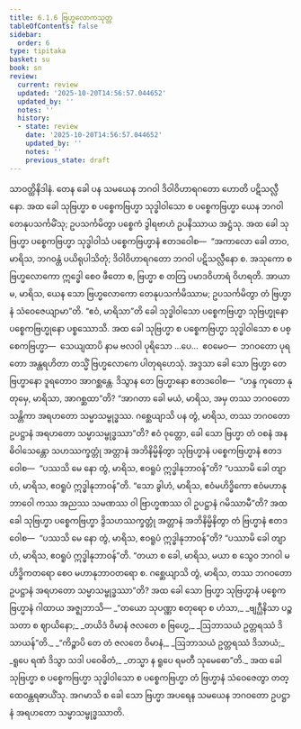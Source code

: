 ```yaml
---
title: 6.1.6 ဗြဟ္မလောကသုတ္တ
tableOfContents: false
sidebar:
  order: 6
type: tipitaka
basket: su
book: sn
review:
  current: review
  updated: '2025-10-20T14:56:57.044652'
  updated_by: ''
  notes: ''
  history:
  - state: review
    date: '2025-10-20T14:56:57.044652'
    updated_by: ''
    notes: ''
    previous_state: draft
---
```



<DynamicBreadcrumb />


<ReviewStatus review={frontmatter.review} showDetails={true} />

<HypothesisAnnotation frontmatter={frontmatter} />

<Division number="177" book="sn" e="ch" v="18" p="305">

<Paragraph number="1063" book="sn">
သာဝတ္ထိနိဒါနံ. တေန ခေါ ပန သမယေန ဘဂဝါ ဒိဝါဝိဟာရဂတော ဟောတိ ပဋိသလ္လီနော. အထ ခေါ သုဗြဟ္မာ စ ပစ္စေကဗြဟ္မာ သုဒ္ဓါဝါသော စ ပစ္စေကဗြဟ္မာ ယေန ဘဂဝါ တေနုပသင်္ကမိံသု; ဥပသင်္ကမိတွာ ပစ္စေကံ ဒွါရဗာဟံ ဥပနိဿာယ အဋ္ဌံသု. အထ ခေါ သုဗြဟ္မာ ပစ္စေကဗြဟ္မာ သုဒ္ဓါဝါသံ ပစ္စေကဗြဟ္မာနံ ဧတဒဝေါစ—  “အကာလော ခေါ တာဝ, မာရိသ, ဘဂဝန္တံ ပယိရုပါသိတုံ; ဒိဝါဝိဟာရဂတော ဘဂဝါ ပဋိသလ္လီနော စ. အသုကော စ ဗြဟ္မလောကော ဣဒ္ဓေါ စေဝ ဖီတော စ, ဗြဟ္မာ စ တတြ ပမာဒဝိဟာရံ ဝိဟရတိ. အာယာမ, မာရိသ, ယေန သော ဗြဟ္မလောကော တေနုပသင်္ကမိဿာမ; ဥပသင်္ကမိတွာ တံ ဗြဟ္မာနံ သံဝေဇေယျာမာ”တိ. “ဧဝံ, မာရိသာ”တိ ခေါ သုဒ္ဓါဝါသော ပစ္စေကဗြဟ္မာ သုဗြဟ္မုနော ပစ္စေကဗြဟ္မုနော ပစ္စဿောသိ.
</Paragraph>

<Paragraph number="1064" book="sn">
အထ ခေါ သုဗြဟ္မာ စ ပစ္စေကဗြဟ္မာ သုဒ္ဓါဝါသော စ ပစ္စေကဗြဟ္မာ—  သေယျထာပိ နာမ ဗလဝါ ပုရိသော …ပေ…  ဧဝမေဝ—  ဘဂဝတော ပုရတော အန္တရဟိတာ တသ္မိံ ဗြဟ္မလောကေ ပါတုရဟေသုံ. အဒ္ဒသာ ခေါ သော ဗြဟ္မာ တေ ဗြဟ္မာနော ဒူရတောဝ အာဂစ္ဆန္တေ. ဒိသွာန တေ ဗြဟ္မာနော ဧတဒဝေါစ—  “ဟန္ဒ ကုတော နု တုမှေ, မာရိသာ, အာဂစ္ဆထာ”တိ? “အာဂတာ ခေါ မယံ, မာရိသ, အမှ တဿ ဘဂဝတော သန္တိကာ အရဟတော သမ္မာသမ္ဗုဒ္ဓဿ. ဂစ္ဆေယျာသိ ပန တွံ, မာရိသ, တဿ ဘဂဝတော ဥပဋ္ဌာနံ အရဟတော သမ္မာသမ္ဗုဒ္ဓဿာ”တိ?
</Paragraph>

<Paragraph number="1065" book="sn">
ဧဝံ ဝုတ္တော, ခေါ သော ဗြဟ္မာ တံ ဝစနံ အနဓိဝါသေန္တော သဟဿက္ခတ္တုံ အတ္တာနံ အဘိနိမ္မိနိတွာ သုဗြဟ္မာနံ ပစ္စေကဗြဟ္မာနံ ဧတဒဝေါစ—  “ပဿသိ မေ နော တွံ, မာရိသ, ဧဝရူပံ ဣဒ္ဓါနုဘာဝန်”တိ? “ပဿာမိ ခေါ တျာဟံ, မာရိသ, ဧဝရူပံ ဣဒ္ဓါနုဘာဝန်”တိ. “သော ခွါဟံ, မာရိသ, ဧဝံမဟိဒ္ဓိကော ဧဝံမဟာနုဘာဝေါ ကဿ အညဿ သမဏဿ ဝါ ဗြာဟ္မဏဿ ဝါ ဥပဋ္ဌာနံ ဂမိဿာမီ”တိ?
</Paragraph>

<Paragraph number="1066" book="sn">
အထ ခေါ သုဗြဟ္မာ ပစ္စေကဗြဟ္မာ ဒွိသဟဿက္ခတ္တုံ အတ္တာနံ အဘိနိမ္မိနိတွာ တံ ဗြဟ္မာနံ ဧတဒဝေါစ—  “ပဿသိ မေ နော တွံ, မာရိသ, ဧဝရူပံ ဣဒ္ဓါနုဘာဝန်”တိ? “ပဿာမိ ခေါ တျာဟံ, မာရိသ, ဧဝရူပံ ဣဒ္ဓါနုဘာဝန်”တိ. “တယာ စ ခေါ, မာရိသ, မယာ စ သွေဝ ဘဂဝါ မဟိဒ္ဓိကတရော စေဝ မဟာနုဘာဝတရော စ. ဂစ္ဆေယျာသိ တွံ, မာရိသ, တဿ ဘဂဝတော ဥပဋ္ဌာနံ အရဟတော သမ္မာသမ္ဗုဒ္ဓဿာ”တိ? အထ ခေါ သော ဗြဟ္မာ သုဗြဟ္မာနံ ပစ္စေကဗြဟ္မာနံ ဂါထာယ အဇ္ဈဘာသိ—
</Paragraph>

<Paragraph number="1067" type="verses" book="sn">
_“တယော သုပဏ္ဏာ စတုရော စ ဟံသာ,_  
_ဗျဂ္ဃီနိသာ ပဉ္စသတာ စ ဈာယိနော;_  
_တယိဒံ ဝိမာနံ ဇလတေ စ ဗြဟ္မေ,_  
_ဩဘာသယံ ဥတ္တရဿံ ဒိသာယန်”တိ._  

</Paragraph>

<Paragraph number="1068" type="verses" book="sn">
_“ကိဉ္စာပိ တေ တံ ဇလတေ ဝိမာနံ,_  
_ဩဘာသယံ ဥတ္တရဿံ ဒိသာယံ;_  
_ရူပေ ရဏံ ဒိသွာ သဒါ ပဝေဓိတံ,_  
_တသ္မာ န ရူပေ ရမတီ သုမေဓော”တိ._  

</Paragraph>

<Paragraph number="1069" book="sn">
အထ ခေါ သုဗြဟ္မာ စ ပစ္စေကဗြဟ္မာ သုဒ္ဓါဝါသော စ ပစ္စေကဗြဟ္မာ တံ ဗြဟ္မာနံ သံဝေဇေတွာ တတ္ထေဝန္တရဓာယိံသု. အဂမာသိ စ ခေါ သော ဗြဟ္မာ အပရေန သမယေန ဘဂဝတော ဥပဋ္ဌာနံ အရဟတော သမ္မာသမ္ဗုဒ္ဓဿာတိ.
</Paragraph>
</Division>